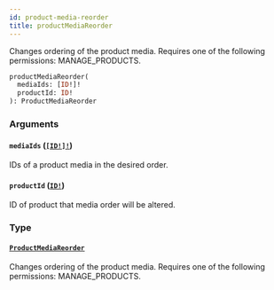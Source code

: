 ```yaml
---
id: product-media-reorder
title: productMediaReorder
---
```


Changes ordering of the product media. Requires one of the following permissions: MANAGE_PRODUCTS.

```graphql
productMediaReorder(
  mediaIds: [ID!]!
  productId: ID!
): ProductMediaReorder

```

### Arguments

#### `mediaIds` ([`[ID!]!`](../../../developer/api-reference/scalars/id))

IDs of a product media in the desired order.

#### `productId` ([`ID!`](../../../developer/api-reference/scalars/id))

ID of product that media order will be altered.

### Type

#### [`ProductMediaReorder`](../../../developer/api-reference/objects/product-media-reorder)

Changes ordering of the product media. Requires one of the following permissions: MANAGE_PRODUCTS.
